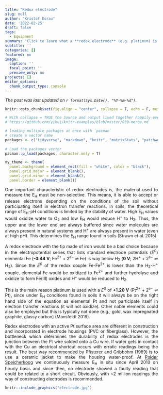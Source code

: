 ```yaml
---
title: "Redox electrode"
slug: null
author: "Kristof Dorau"
date: '2022-02-25'
draft: false
tags:
  - Equipment
summary: 'Click to learn what a **redox electrode** (e.g. platinum) is'
subtitle: ''
categories: []
featured: no
image:
  caption: ''
  focal_point: ''
  preview_only: no
projects: []
editor_options: 
  chunk_output_type: console
---
```


*The post was last updated on `r format(Sys.Date(), "%Y-%m-%d")`.*

<div style="text-align: justify">


```r

knitr::opts_chunk$set(fig.align = "center", collapse = T, echo = F, message = FALSE, warning = FALSE)

# With collapse = TRUE the Source and output lived together happily ever in knitr.
# https://github.com/yihui/knitr-examples/blob/master/039-merge.md

# loading multiple packages at once with `pacman`
# create a vector name
packages <- c("tidyverse", "markdown", "knitr", "matrixStats", "patchwork", "lubridate", "plotly",  "naniar", "stlplus", "gt", "dygraphs", "htmltools", "zoo", "xts", "ggpmisc", "forcats", "RColorBrewer", "Kendall", "rstudioapi", "multcompView", "plyr", "bookdown", "janitor", "rstatix", "ggpubr", "moments", "tweetrmd", "ggthemes", "hexbin", "ggridges", "ggstream", "openair", "treemapify", "MBA", "akima", "sf", "rnaturalearth", "rnaturalearthdata", "rgeos", "ggspatial", "factoextra", "FactoMineR", "gapminder", "ggforce", "gh", "globals", "openintro", "profvis", "RSQLite", "shiny", "shinycssloaders", "shinyFeedback", "shinythemes", "testthat", "thematic", "tidyverse", "vroom", "waiter", "xml2", "zeallot", "shiny", "rsconnect", "Evapotranspiration", "ggtext", "scales", "ggcorrplot", "pracma")
 
# Load the packages vector 
pacman::p_load(packages, character.only = T)

my_theme <- theme(
  panel.background = element_rect(fill = "white", color = "black"),
  panel.grid.major = element_blank(), 
  panel.grid.minor = element_blank(), 
  panel.border = element_blank())

```

One important characteristic of redox electrodes is, the material used to measure the E~H~ must be non-selective. This means, it is able to accept or release electrons depending on the conditions of the soil without participating itself in electron transfer reactions. In soils, the theoretical range of E~H~-pH conditions is limited by the stability of water. High E~H~ values would oxidize water to O~2~ and low E~H~ would reduce H^+^ to H~2~. Thus, the upper and the lower end are always buffered since water molecules are always present in natural systems and H^+^ are always present in water (even at high pH). This determines the E~H~ range found in soils (Strawn et al. 2015). 

A redox electrode with the tip made of iron would be a bad choice because in the electropotential series that lists standard electrode potentials (*E^0^*) elemental Fe (**-0.44 V**; Fe^2+^ + 2^e−^ ⇌ Fe) is way below H~2~ (**0 V**; 2H^+^ + 2^e−^ ⇌ H~2~). Since the *E^0^* of the redox couple Fe-Fe^2+^ is lower than the H~2~-H^+^ couple, elemental Fe would be oxidized to Fe^2+^ and further hydrolyse and oxidize to form Fe(III) oxides and H^+^ would be reduced to H~2~. 

This is the main reason platinum is used with a *E^0^* of **+1.20 V** (Pt^2+^ + 2^e−^ ⇌ Pt), since under E~H~ conditions found in soils it will always be on the right hand side of the equation as elemental Pt and not participate itself in electron transfer reactions (it will not oxidize). Other noble elements could also be employed but this is typically not done (e.g., gold, wax impregnated graphite, glassy carbon) (Mansfeldt 2019). 

Redox electrodes with an active Pt surface area are different in construction and incorporated in electrode housings (PVC or fiberglass). However, the bottleneck which determines the durability of redox electrodes is the junction between the Pt wire solded onto a Cu wire. If water gets in contact with the Cu an electrical shortcut occurs with erratic readings being the result. The best way recommended by Pfisterer and Gribbohm (1989) is to use a ceramic jacket to make the housing water-proof. At [Polder Speicherkoog](https://www.kristofdorau.de/post/polder-speicherkoog/) we continuously measure E~H~ in situ since April 2010 on hourly basis and since then, no electrode showed a faulty reading that could be related to a short circuit. Obviously, with ~2 million readings the way of constructing electrodes is recommended. 

```r
knitr::include_graphics("electrode.jpg")
```

